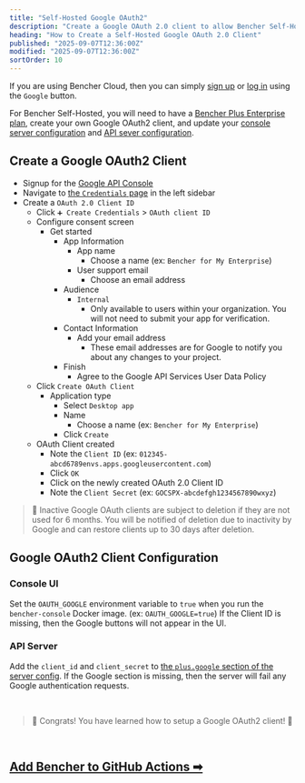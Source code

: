 ```yaml
---
title: "Self-Hosted Google OAuth2"
description: "Create a Google OAuth 2.0 client to allow Bencher Self-Hosted to authenticate with Google"
heading: "How to Create a Self-Hosted Google OAuth 2.0 Client"
published: "2025-09-07T12:36:00Z"
modified: "2025-09-07T12:36:00Z"
sortOrder: 10
---
```


If you are using Bencher Cloud, then you can simply [sign up](/auth/signup) or [log in](/auth/login)
using the `Google` button.

For Bencher Self-Hosted, you will need to have a [Bencher Plus Enterprise plan][bencher plus enterprise],
create your own Google OAuth2 client,
and update your [console server configuration][console config] and [API sever configuration][server config].

[bencher plus enterprise]: /pricing/?level=enterprise
[console config]: /docs/reference/console-config/
[server config]: /docs/reference/server-config/

## Create a Google OAuth2 Client

- Signup for the [Google API Console][google api console]
- Navigate to [the `Credentials` page][google cloud credentials] in the left sidebar
- Create a `OAuth 2.0 Client ID`
  - Click `➕ Create Credentials` > `OAuth client ID`
  - Configure consent screen
    - Get started
      - App Information
        - App name
          - Choose a name (ex: `Bencher for My Enterprise`)
        - User support email
          - Choose an email address
      - Audience
        - `Internal`
          - Only available to users within your organization.
            You will not need to submit your app for verification.
      - Contact Information
        - Add your email address
          - These email addresses are for Google to notify you about any changes to your project.
      - Finish
        - Agree to the Google API Services User Data Policy
  - Click `Create OAuth Client`
    - Application type
      - Select `Desktop app`
      - Name
        - Choose a name (ex: `Bencher for My Enterprise`)
      - Click `Create`
  - OAuth Client created
    - Note the `Client ID` (ex: `012345-abcd6789envs.apps.googleusercontent.com`)
    - Click `OK`
    - Click on the newly created OAuth 2.0 Client ID
    - Note the `Client Secret` (ex: `GOCSPX-abcdefgh1234567890wxyz`)

[google api console]: https://console.developers.google.com/
[google cloud credentials]: https://console.cloud.google.com/apis/credentials

> 🐰 Inactive Google OAuth clients are subject to deletion if they are not used for 6 months.
> You will be notified of deletion due to inactivity by Google and can restore clients up to 30 days after deletion.

## Google OAuth2 Client Configuration

### Console UI
Set the `OAUTH_GOOGLE` environment variable to `true` when you run the `bencher-console` Docker image. (ex: `OAUTH_GOOGLE=true`)
If the Client ID is missing, then the Google buttons will not appear in the UI.

### API Server
Add the `client_id` and `client_secret` to [the `plus.google` section of the server config](/docs/reference/server-config/#plusgoogle).
If the Google section is missing, then the server will fail any Google authentication requests.

<br/>

> 🐰 Congrats! You have learned how to setup a Google OAuth2 client! 🎉

<br/>

<h2><a href="/docs/how-to/github-actions/">Add Bencher to GitHub Actions ➡</a></h2>
